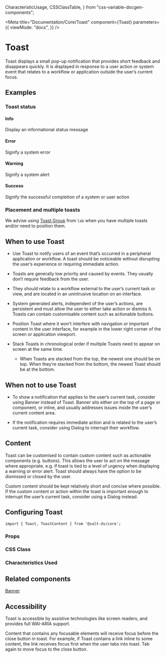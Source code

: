   CharacteristicUsage,
  CSSClassTable,
} from "css-variable-docgen-components";

<Meta
  title="Documentation/Core/Toast"
  component={Toast}
  parameters={{
    viewMode: "docs",
  }}
/>

# Toast

Toast displays a small pop-up notification that provides short feedback and disappears quickly. It is displayed in response to a user action or system event that relates to a workflow or application outside the user’s current focus.

## Examples

### Toast status

#### Info

Display an informational status message

<Canvas>
  <Story id="core-toast--info" />
</Canvas>

#### Error

Signify a system error

<Canvas>
  <Story id="core-toast--error" />
</Canvas>

#### Warning

Signify a system alert

<Canvas>
  <Story id="core-toast--warning" />
</Canvas>

#### Success

Signify the successful completion of a system or user action

<Canvas>
  <Story id="core-toast--success" />
</Canvas>

### Placement and multiple toasts

We advise using [Toast Group](?path=/story/lab-toast-group--bottom-right) from `lab` when you have multiple toasts and/or need to position them.

## When to use Toast

- Use Toast to notify users of an event that’s occurred in a peripheral application or workflow. A toast should be noticeable without disrupting the user’s experience or requiring immediate action.

- Toasts are generally low priority and caused by events. They usually don’t require feedback from the user.

- They should relate to a workflow external to the user’s current task or view, and are located in an unintrusive location on an interface.

- System generated alerts, independent of the user’s actions, are persistent and must allow the user to either take action or dismiss it. Toasts can contain customisable content such as actionable buttons.

- Position Toast where it won’t interfere with navigation or important content in the user interface, for example in the lower right corner of the screen or application viewport.

- Stack Toasts in chronological order if multiple Toasts need to appear on screen at the same time.

  - When Toasts are stacked from the top, the newest one should be on top. When they’re stacked from the bottom, the newest Toast should be at the bottom.

## When not to use Toast

- To show a notification that applies to the user’s current task, consider using Banner instead of Toast. Banner sits either on the top of a page or component, or inline, and usually addresses issues inside the user’s current content area.

- If the notification requires immediate action and is related to the user’s current task, consider using Dialog to interrupt their workflow.

## Content

Toast can be customised to contain custom content such as actionable components (e.g. buttons). This allows the user to act on the message where appropriate, e.g. if toast is tied to a level of urgency when displaying a warning or error alert. Toast should always have the option to be dismissed or closed by the user.

Custom content should be kept relatively short and concise where possible. If the custom content or action within the toast is important enough to interrupt the user’s current task, consider using a Dialog instead.

<Canvas>
  <Story id="core-toast--default" />
</Canvas>

## Configuring Toast

```
import { Toast, ToastContent } from '@salt-ds/core';
```

### Props

<ArgsTable of={Toast} />

### CSS Class

### Characteristics Used

<CharacteristicUsage of={Toast} />

## Related components

[Banner](?path=/story/documentation-core-banner--page)

## Accessibility

Toast is accessible by assistive technologies like screen readers, and provides full WAI-ARIA support.

Content that contains any focusable elements will receive focus before the close button in toast. For example, if Toast contains a link inline to some content, the link receives focus first when the user tabs into toast. Tab again to move focus to the close button.

<HelpAndSupport />
